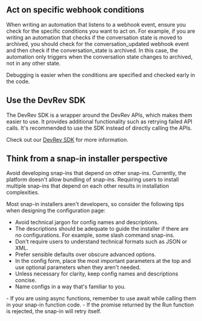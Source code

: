 ## Act on specific webhook conditions

When writing an automation that listens to a webhook event, ensure you check for the specific conditions you want to act on. For example, if you are writing an automation that checks if the conversation state is moved to archived, you should check for the conversation_updated webhook event and then check if the conversation_state is archived. In this case, the automation only triggers when the conversation state changes to archived, not in any other state.

Debugging is easier when the conditions are specified and checked early in the code.

## Use the DevRev SDK

The DevRev SDK is a wrapper around the DevRev APIs, which makes them easier to use. It provides additional functionality such as retrying failed API calls. It's recommended to use the SDK instead of directly calling the APIs.

Check out our [DevRev SDK](https://www.npmjs.com/package/@devrev/typescript-sdk) for more information.

## Think from a snap-in installer perspective

Avoid developing snap-ins that depend on other snap-ins. Currently, the platform doesn't allow bundling of snap-ins. Requiring users to install multiple snap-ins that depend on each other results in installation complexities.

Most snap-in installers aren't developers, so consider the following tips when designing the configuration page:

- Avoid technical jargon for config names and descriptions.
- The descriptions should be adequate to guide the installer if there are no configurations. For example, some slash command snap-ins.
- Don't require users to understand technical formats such as JSON or XML.
- Prefer sensible defaults over obscure advanced options.
- In the config form, place the most important parameters at the top and use optional parameters when they aren't needed.
- Unless necessary for clarity, keep config names and descriptions concise.
- Name configs in a way that's familiar to you.

<Callout intent="tip" title="Coding tips">
- If you are using async functions, remember to use await while calling them in your snap-in function code.
- If the promise returned by the Run function is rejected, the snap-in will retry itself.
</Callout>

